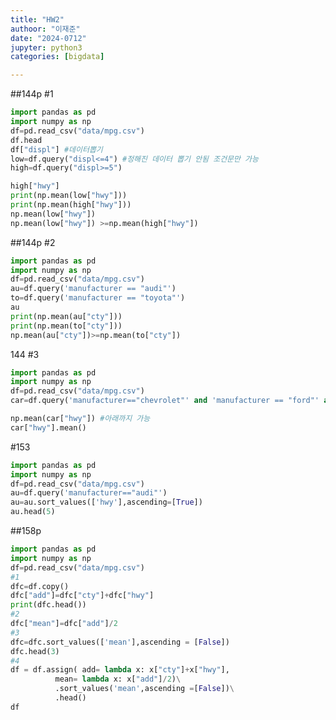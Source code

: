 ```yaml
---
title: "HW2"
authoor: "이재준"
date: "2024-0712"
jupyter: python3
categories: [bigdata]

---
```

##144p #1
```python
import pandas as pd
import numpy as np    
df=pd.read_csv("data/mpg.csv")
df.head
df["displ"] #데이터뽑기
low=df.query("displ<=4") #정해진 데이터 뽑기 안됨 조건문만 가능
high=df.query("displ>=5")

high["hwy"]
print(np.mean(low["hwy"]))
print(np.mean(high["hwy"]))
np.mean(low["hwy"])
np.mean(low["hwy"]) >=np.mean(high["hwy"])


```
##144p #2
```python
import pandas as pd
import numpy as np    
df=pd.read_csv("data/mpg.csv")
au=df.query('manufacturer == "audi"')
to=df.query('manufacturer == "toyota"')
au
print(np.mean(au["cty"]))
print(np.mean(to["cty"]))
np.mean(au["cty"])>=np.mean(to["cty"])
```
144 #3 
```python
import pandas as pd
import numpy as np    
df=pd.read_csv("data/mpg.csv")
car=df.query('manufacturer=="chevrolet"' and 'manufacturer == "ford"' and 'manufacturer == "honda"')

np.mean(car["hwy"]) #아래까지 가능
car["hwy"].mean()


```
#153
```python
import pandas as pd
import numpy as np
df=pd.read_csv("data/mpg.csv")
au=df.query('manufacturer=="audi"')
au=au.sort_values(['hwy'],ascending=[True])
au.head(5)

```



##158p 
```python
import pandas as pd
import numpy as np    
df=pd.read_csv("data/mpg.csv")
#1
dfc=df.copy()
dfc["add"]=dfc["cty"]+dfc["hwy"]
print(dfc.head())
#2
dfc["mean"]=dfc["add"]/2
#3
dfc=dfc.sort_values(['mean'],ascending = [False])
dfc.head(3)
#4
df = df.assign( add= lambda x: x["cty"]+x["hwy"],
          mean= lambda x: x["add"]/2)\
          .sort_values('mean',ascending =[False])\
          .head()
df    

```


